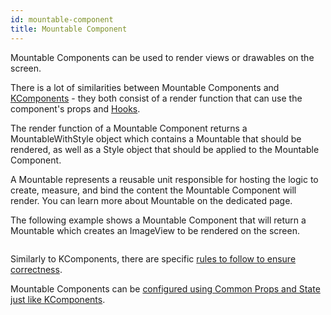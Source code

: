 ```yaml
---
id: mountable-component
title: Mountable Component
---
```


Mountable Components can be used to render views or drawables on the screen.

There is a lot of similarities between Mountable Components and [KComponents](/mainconcepts/components-basics.mdx) - they both consist of a render function that can use the component's props and [Hooks](mainconcepts/hooks-intro.mdx).

The render function of a Mountable Component returns a MountableWithStyle object which contains a Mountable that should be rendered, as well as a Style object that should be applied to the Mountable Component.

A Mountable represents a reusable unit responsible for hosting the logic to create, measure, and bind the content the Mountable Component will render. You can learn more about Mountable on the dedicated page.

The following example shows a Mountable Component that will return a Mountable which creates an ImageView to be rendered on the screen.

```kotlin file=sample/src/main/java/com/facebook/samples/litho/kotlin/mountables/SimpleImageViewComponent.kt start=start_simple_mountable_component_example end=end_simple_mountable_component_example
```

Similarly to KComponents, there are specific [rules to follow to ensure correctness](/mainconcepts/components-basics.mdx/#rules-for-components).

Mountable Components can be [configured using Common Props and State just like KComponents](/mainconcepts/components-basics.mdx/#other-ways-to-configure-components).
